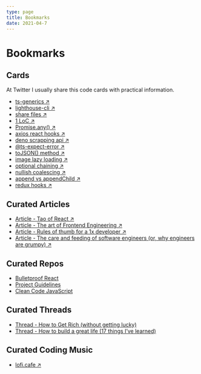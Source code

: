```yaml
---
type: page
title: Bookmarks
date: 2021-04-7
---
```


# Bookmarks

## Cards

At Twitter I usually share this code cards with practical information.

- [ts-generics ↗ ](https://twitter.com/lndgalante/status/1415396210836443136)
- [lighthouse-cli ↗ ](https://twitter.com/lndgalante/status/1399372005921767424)
- [share files ↗ ](https://twitter.com/lndgalante/status/1397576166538686466)
- [1 LoC ↗ ](https://twitter.com/lndgalante/status/1391782613585596416)
- [Promise.any() ↗ ](https://twitter.com/lndgalante/status/1386713959110168581)
- [axios react hooks ↗ ](https://twitter.com/lndgalante/status/1385266626149421056)
- [deno scrapping api ↗ ](https://twitter.com/lndgalante/status/1380555475075411973)
- [@ts-expect-error ↗ ](https://twitter.com/lndgalante/status/1377972650992107520)
- [toJSON() method ↗ ](https://twitter.com/lndgalante/status/1375473023894102018)
- [image lazy loading ↗ ](https://twitter.com/lndgalante/status/1370039387069759491)
- [optional chaining ↗ ](https://twitter.com/lndgalante/status/1367864046888902659)
- [nullish coalescing ↗ ](https://twitter.com/lndgalante/status/1367138430640156683)
- [append vs appendChild ↗ ](https://twitter.com/lndgalante/status/1365349762522902530)
- [redux hooks ↗ ](https://twitter.com/lndgalante/status/1365055894875222016)

## Curated Articles

- [Article - Tao of React ↗ ](https://alexkondov.com/tao-of-react)
- [Article - The art of Frontend Engineering ↗ ](https://www.narative.co/articles/the-art-of-frontend-engineering)
- [Article - Rules of thumb for a 1x developer ↗ ](https://muldoon.cloud/programming/2020/04/17/programming-rules-thumb.html)
- [Article - The care and feeding of software engineers (or, why engineers are grumpy) ↗ ](https://humanwhocodes.com/blog/2012/06/12/the-care-and-feeding-of-software-engineers-or-why-engineers-are-grumpy)

## Curated Repos

- [Bulletproof React](https://github.com/alan2207/bulletproof-react)
- [Project Guidelines](https://github.com/elsewhencode/project-guidelines)
- [Clean Code JavaScript](https://github.com/ryanmcdermott/clean-code-javascript)

## Curated Threads

- [Thread - How to Get Rich (without getting lucky)](https://twitter.com/naval/status/1002103360646823936)
- [Thread - How to build a great life (17 things I’ve learned)](https://twitter.com/Camp4/status/1402689150353129472)

## Curated Coding Music

- [lofi.cafe ↗ ](https://lofi.cafe)
